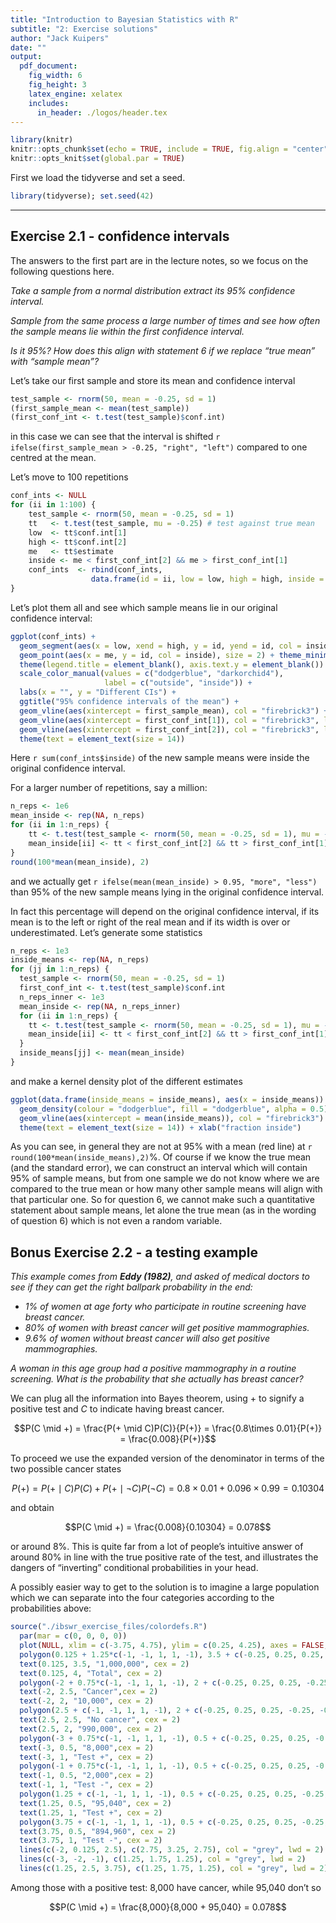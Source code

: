 ---
title: "Introduction to Bayesian Statistics with R"
subtitle: "2: Exercise solutions"
author: "Jack Kuipers"
date: ""
output:
  pdf_document:
    fig_width: 6
    fig_height: 3
    latex_engine: xelatex
    includes:
      in_header: ./logos/header.tex
---

```{r setup, include=FALSE}
library(knitr)
knitr::opts_chunk$set(echo = TRUE, include = TRUE, fig.align = "center")
knitr::opts_knit$set(global.par = TRUE)
```

First we load the tidyverse and set a seed.

```{r, message=FALSE, warning=FALSE}
library(tidyverse); set.seed(42)
```


---

## Exercise 2.1 - confidence intervals

The answers to the first part are in the lecture notes, so we focus on the following questions here.

*Take a sample from a normal distribution extract its 95% confidence interval.*

*Sample from the same process a large number of times and see how often the sample means lie within the first confidence interval.*

*Is it 95%? How does this align with statement 6 if we replace "true mean" with "sample mean"?*

Let's take our first sample and store its mean and confidence interval

```{r, echo=TRUE}
test_sample <- rnorm(50, mean = -0.25, sd = 1)
(first_sample_mean <- mean(test_sample))
(first_conf_int <- t.test(test_sample)$conf.int)
```

in this case we can see that the interval is shifted `r ifelse(first_sample_mean > -0.25, "right", "left")` compared to one centred at the mean.

Let's move to 100 repetitions

```{r, echo=TRUE}
conf_ints <- NULL
for (ii in 1:100) {
    test_sample <- rnorm(50, mean = -0.25, sd = 1)
    tt   <- t.test(test_sample, mu = -0.25) # test against true mean
    low  <- tt$conf.int[1]
    high <- tt$conf.int[2]
    me   <- tt$estimate
    inside <- me < first_conf_int[2] && me > first_conf_int[1]
    conf_ints  <- rbind(conf_ints, 
                  data.frame(id = ii, low = low, high = high, inside = inside, me = me))
}
```

Let's plot them all and see which sample means lie in our original confidence interval:

```{r, out.width = "75%"}
ggplot(conf_ints) +
  geom_segment(aes(x = low, xend = high, y = id, yend = id, col = inside)) + 
  geom_point(aes(x = me, y = id, col = inside), size = 2) + theme_minimal() +
  theme(legend.title = element_blank(), axis.text.y = element_blank()) +
  scale_color_manual(values = c("dodgerblue", "darkorchid4"),
                     label = c("outside", "inside")) +
  labs(x = "", y = "Different CIs") + 
  ggtitle("95% confidence intervals of the mean") +
  geom_vline(aes(xintercept = first_sample_mean), col = "firebrick3") + 
  geom_vline(aes(xintercept = first_conf_int[1]), col = "firebrick3", linetype=2) +
  geom_vline(aes(xintercept = first_conf_int[2]), col = "firebrick3", linetype=2) +
  theme(text = element_text(size = 14))
```

Here `r sum(conf_ints$inside)` of the new sample means were inside the original confidence interval.

For a larger number of repetitions, say a million:

```{r, echo = TRUE}
n_reps <- 1e6
mean_inside <- rep(NA, n_reps)
for (ii in 1:n_reps) {
    tt <- t.test(test_sample <- rnorm(50, mean = -0.25, sd = 1), mu = -0.25)$estimate
    mean_inside[ii] <- tt < first_conf_int[2] && tt > first_conf_int[1]
}
round(100*mean(mean_inside), 2)
```

and we actually get `r ifelse(mean(mean_inside) > 0.95, "more", "less")` than 95% of the new sample means lying in the original confidence interval.

In fact this percentage will depend on the original confidence interval, if its mean is to the left or right of the real mean and if its width is over or underestimated. Let's generate some statistics

```{r, echo = TRUE}
n_reps <- 1e3
inside_means <- rep(NA, n_reps)
for (jj in 1:n_reps) {
  test_sample <- rnorm(50, mean = -0.25, sd = 1)
  first_conf_int <- t.test(test_sample)$conf.int
  n_reps_inner <- 1e3
  mean_inside <- rep(NA, n_reps_inner)
  for (ii in 1:n_reps) {
    tt <- t.test(test_sample <- rnorm(50, mean = -0.25, sd = 1), mu = -0.25)$estimate
    mean_inside[ii] <- tt < first_conf_int[2] && tt > first_conf_int[1]
  }
  inside_means[jj] <- mean(mean_inside)
}
```

and make a kernel density plot of the different estimates

```{r, out.width = "75%"}
ggplot(data.frame(inside_means = inside_means), aes(x = inside_means)) +
  geom_density(colour = "dodgerblue", fill = "dodgerblue", alpha = 0.5) +
  geom_vline(aes(xintercept = mean(inside_means)), col = "firebrick3") +
  theme(text = element_text(size = 14)) + xlab("fraction inside")
```

As you can see, in general they are not at 95% with a mean (red line) at `r round(100*mean(inside_means),2)`%. Of course if we know the true mean (and the standard error), we can construct an interval which will contain 95% of sample means, but from one sample we do not know where we are compared to the true mean or how many other sample means will align with that particular one. So for question 6, we cannot make such a quantitative statement about sample means, let alone the true mean (as in the wording of question 6) which is not even a random variable.  


## Bonus Exercise 2.2 - a testing example

*This example comes from **Eddy (1982)**, and asked of medical doctors to see if they can get the right ballpark probability in the end:*

* *1% of women at age forty who participate in routine screening have breast cancer.*
* *80% of women with breast cancer will get positive mammographies.*
* *9.6% of women without breast cancer will also get positive mammographies.*

*A woman in this age group had a positive mammography in a routine screening. What is the probability that she actually has breast cancer?*

We can plug all the information into Bayes theorem, using $+$ to signify a positive test and $C$ to indicate having breast cancer.

$$P(C \mid +) = \frac{P(+ \mid C)P(C)}{P(+)} = \frac{0.8\times 0.01}{P(+)} = \frac{0.008}{P(+)}$$

To proceed we use the expanded version of the denominator in terms of the two possible cancer states

$$P(+) = P(+ \mid C)P(C) + P(+ \mid \neg C)P(\neg C) = 0.8\times0.01 + 0.096\times0.99 = 0.10304$$

and obtain

$$P(C \mid +) = \frac{0.008}{0.10304} = 0.078$$

or around 8\%. This is quite far from a lot of people's intuitive answer of around 80% in line with the true positive rate of the test, and illustrates the dangers of "inverting" conditional probabilities in your head.

A possibly easier way to get to the solution is to imagine a large population which we can separate into the four categories according to the probabilities above:

```{r plot medical test frequencies, echo = FALSE, out.width="60%"}
source("./ibswr_exercise_files/colordefs.R")
  par(mar = c(0, 0, 0, 0))
  plot(NULL, xlim = c(-3.75, 4.75), ylim = c(0.25, 4.25), axes = FALSE, xlab = "", ylab = "")
  polygon(0.125 + 1.25*c(-1, -1, 1, 1, -1), 3.5 + c(-0.25, 0.25, 0.25, -0.25, -0.25), border = "grey", col = "#88888888")
  text(0.125, 3.5, "1,000,000", cex = 2)
  text(0.125, 4, "Total", cex = 2)
  polygon(-2 + 0.75*c(-1, -1, 1, 1, -1), 2 + c(-0.25, 0.25, 0.25, -0.25, -0.25), border = "darkorange", col = darkorangetrans)
  text(-2, 2.5, "Cancer",cex = 2)
  text(-2, 2, "10,000", cex = 2)
  polygon(2.5 + c(-1, -1, 1, 1, -1), 2 + c(-0.25, 0.25, 0.25, -0.25, -0.25), border = "dodgerblue", col = dodgerbluetrans)
  text(2.5, 2.5, "No cancer", cex = 2)
  text(2.5, 2, "990,000", cex = 2)
  polygon(-3 + 0.75*c(-1, -1, 1, 1, -1), 0.5 + c(-0.25, 0.25, 0.25, -0.25, -0.25), border = "firebrick3", col = firebricktrans)
  text(-3, 0.5, "8,000",cex = 2)
  text(-3, 1, "Test +", cex = 2)
  polygon(-1 + 0.75*c(-1, -1, 1, 1, -1), 0.5 + c(-0.25, 0.25, 0.25, -0.25, -0.25), border = "darkorchid4", col = darkorchidtrans)
  text(-1, 0.5, "2,000",cex = 2)
  text(-1, 1, "Test -", cex = 2)
  polygon(1.25 + c(-1, -1, 1, 1, -1), 0.5 + c(-0.25, 0.25, 0.25, -0.25, -0.25), border = "firebrick3", col = firebricktrans)
  text(1.25, 0.5, "95,040", cex = 2)
  text(1.25, 1, "Test +", cex = 2)
  polygon(3.75 + c(-1, -1, 1, 1, -1), 0.5 + c(-0.25, 0.25, 0.25, -0.25, -0.25), border = "darkorchid4", col = darkorchidtrans)
  text(3.75, 0.5, "894,960", cex = 2)
  text(3.75, 1, "Test -", cex = 2)
  lines(c(-2, 0.125, 2.5), c(2.75, 3.25, 2.75), col = "grey", lwd = 2)
  lines(c(-3, -2, -1), c(1.25, 1.75, 1.25), col = "grey", lwd = 2)
  lines(c(1.25, 2.5, 3.75), c(1.25, 1.75, 1.25), col = "grey", lwd = 2)
```

Among those with a positive test: 8,000 have cancer, while 95,040 don't so

$$P(C \mid +) = \frac{8,000}{8,000 + 95,040} = 0.078$$


